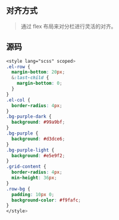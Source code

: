 
<Meta title="Element UI/组件/Basic/Layout/案例/对齐方式" />

## 对齐方式

> 通过 flex 布局来对分栏进行灵活的对齐。

<Story id="element-ui-组件-basic-layout-hidden-布局-layout--with-five" />

## 源码

<Source id="element-ui-组件-basic-layout-hidden-布局-layout--with-five" />

```css
<style lang="scss" scoped>
.el-row {
  margin-bottom: 20px;
  &:last-child {
    margin-bottom: 0;
  }
}
.el-col {
  border-radius: 4px;
}
.bg-purple-dark {
  background: #99a9bf;
}
.bg-purple {
  background: #d3dce6;
}
.bg-purple-light {
  background: #e5e9f2;
}
.grid-content {
  border-radius: 4px;
  min-height: 36px;
}
.row-bg {
  padding: 10px 0;
  background-color: #f9fafc;
}
</style>

```
